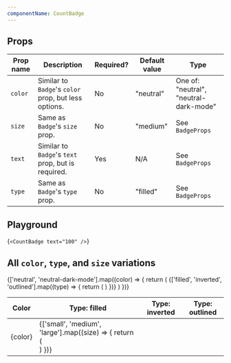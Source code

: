 ```yaml
---
componentName: CountBadge
---
```


## Props

| Prop name | Description                                          | Required? | Default value | Type                                   |
| --------- | ---------------------------------------------------- | --------- | ------------- | -------------------------------------- |
| `color`   | Similar to `Badge`'s `color` prop, but less options. | No        | "neutral"     | One of: "neutral", "neutral-dark-mode" |
| `size`    | Same as `Badge`'s `size` prop.                       | No        | "medium"      | See `BadgeProps`                       |
| `text`    | Similar to `Badge`'s `text` prop, but is required.   | Yes       | N/A           | See `BadgeProps`                       |
| `type`    | Same as `Badge`'s `type` prop.                       | No        | "filled"      | See `BadgeProps`                       |

## Playground

<LiveComponent>{`
<CountBadge text="100" />
`}</LiveComponent>

## All `color`, `type`, and `size` variations

<table>
  <thead>
    <tr>
      <th>Color</th>
      <th>Type: filled</th>
      <th>Type: inverted</th>
      <th>Type: outlined</th>
    </tr>
  </thead>
  <tbody>
    {['neutral', 'neutral-dark-mode'].map((color) => {
      return (
        <tr>
          <td>{color}</td>
          {['filled', 'inverted', 'outlined'].map((type) => {
            return (
              <td
                style={{
                  backgroundColor:
                    color === 'neutral-dark-mode' ? 'black' : 'transparent',
                  padding: 16,
                }}
              >
                {['small', 'medium', 'large'].map((size) => {
                  return (
                    <div
                      style={{
                        display: 'flex',
                        alignItems: 'center',
                        marginBottom: 8,
                        gap: 8,
                      }}
                    >
                      <CountBadge
                        color={color}
                        size={size}
                        text="100"
                        type={type}
                      />
                      <CountBadge
                        color={color}
                        size={size}
                        text="v1.2.3"
                        type={type}
                      />
                      <CountBadge
                        color={color}
                        size={size}
                        text="99+"
                        type={type}
                      />
                    </div>
                  )
                })}
              </td>
            )
          })}
        </tr>
      )
    })}
  </tbody>
</table>
